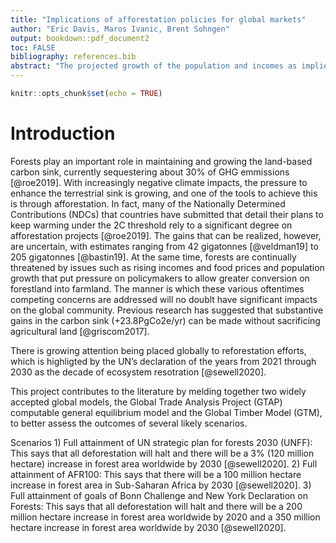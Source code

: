 ```yaml
---
title: "Implications of afforestation policies for global markets"
author: "Eric Davis, Maros Ivanic, Brent Sohngen"
output: bookdown::pdf_document2
toc: FALSE
bibliography: references.bib
abstract: "The projected growth of the population and incomes as implied by various shared socioeconomic pathways is expected to create  pressures on converting forests into farmland as food prices increase. Depending on the specific path taken, SSP1 through SSP5, and the continuation of the current trends in agricultural productivity growth, the market impacts are expected to vary but generally resulting in increases in food prices. Policies aimed at reversing the deforestation trend by afforesting crop land would result in severe negative market impacts such as  higher food prices, especially in low agriculutrla productivity/high population growht scenarios."
---
```


```r
knitr::opts_chunk$set(echo = TRUE)
```

\doublespacing

# Introduction
Forests play an important role in maintaining and growing the land-based carbon sink, currently sequestering about 30% of GHG emmissions [@roe2019]. With increasingly negative climate impacts, the pressure to enhance the terrestrial sink is growing, and one of the tools to achieve this is through afforestation. In fact, many of the Nationally Determined Contributions (NDCs) that countries have submitted that detail their plans to keep warming under the 2C threshold rely to a significant degree on afforestation projects [@roe2019]. The gains that can be realized, however, are uncertain, with estimates ranging from 42 gigatonnes [@veldman19] to 205 gigatonnes [@bastin19]. At the same time, forests are continually threatened by issues such as rising incomes and food prices and population growth that put pressure on policymakers to allow greater conversion on forestland into farmland. The manner is which these various oftentimes competing concerns are addressed will no doublt have significant impacts on the global community. Previous research has suggested that substantive gains in the carbon sink (+23.8PgCo2e/yr) can be made without sacrificing agricultural land [@griscom2017].

There is growing attention being placed globally to reforestation efforts, which is highligted by the UN's declaration of the years from 2021 through 2030 as the decade of ecosystem resotration [@sewell2020].

This project contributes to the literature by melding together two widely accepted global models, the Global Trade Analysis Project (GTAP) computable general equilibrium model and the Global Timber Model (GTM), to better assess the outcomes of several likely scenarios. 

Scenarios
1) Full attainment of UN strategic plan for forests 2030 (UNFF):  This says that all deforestation will halt and there will be a 3% (120 million hectare) increase in forest area worldwide by 2030 [@sewell2020].
2) Full attainment of AFR100:  This says that there will be a 100 million hectare increase in forest area in Sub-Saharan Africa by 2030 [@sewell2020].
3) Full attainment of goals of Bonn Challenge and New York Declaration on Forests:  This says that all deforestation will halt and there will be a 200 million hectare increase in forest area worldwide by 2020 and a 350 million hectare increase in forest area worldwide by 2030 [@sewell2020].
